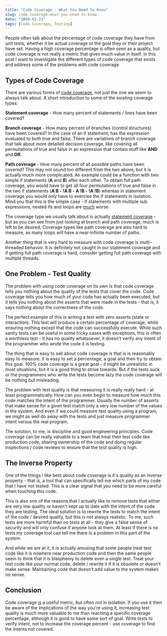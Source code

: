 ```yaml
---
title: "Code Coverage - What You Need To Know"
slug: code-coverage-what-you-need-to-know
date: "2009-02-23"
tags: [Code Coverage, Testing]
---
```


People often talk about the percentage of code coverage they have from unit tests, whether it be actual coverage or the goal they or their project have set. Having a high coverage percentage is often seen as a quality, but code coverage is not really a metric that gives much value in itself. In this post I want to investigate the different types of code coverage that exists and address some of the problems with code coverage.
  
## Types of Code Coverage
  
There are various forms of [code coverage](http://en.wikipedia.org/wiki/Code_coverage), not just the one we seem to always talk about. A short introduction to some of the existing coverage types:
  
**Statement coverage** - How many percent of statements / lines have been covered?
  
**Branch coverage** - How many percent of branches (control structures) have been covered? In the case of an if statement, has the expression evaluated to both true and false. There are variations of branch coverage that talk about more detailed decision coverage, like covering all permutations of true and false in an expression that contain stuff like **AND** and **OR**. 
  
**Path coverage** - How many percent of all possible paths have been covered? This may not sound too different from the two above, but it is actually much more complicated. An example could be a function with two simple if statements (**A** and **B**) after each other. To obtain full path coverage, you would have to get all four permutations of true and false in the two if statements (**A B -**&#160;**!A B -** **A !B -**&#160;**!A !B**) whereas in statement coverage you would only have to exercise the if statements in isolation. Mind you that this is the simple case - if statements with multiple sub expressions, nested ifs and loops are <u>much</u> worse.
  
The coverage type we usually talk about is actually <u>statement coverage</u> - but as you can see from just looking at branch and path coverage, much is left to be desired. Coverage types like path coverage are also hard to measure, as many loops will have a near-infinite number of paths. 
  
Another thing that is very hard to measure with code coverage is multi-threaded behavior. It is definitely not caught in our statement coverage and if getting full path coverage is hard, consider getting full path coverage with multiple threads.
  
## One Problem - Test Quality
  
The problem with using code coverage on its own is that code coverage tells you nothing about the quality of the tests that cover the code. Code coverage tells you how much of your code has actually been executed, but it tells you nothing about the asserts that were made in the tests - that is, it says nothing about the correctness of the code. 
  
The perfect example of this is writing a test with zero asserts (state or interaction). This test will produce a certain percentage of coverage, while ensuring nothing except that the code can successfully execute. While such sanity tests can be useful in some tricky cases with exceptions, this is often a worthless test - it has no quality whatsoever, it doesn't verify any intent of the programmer who wrote the code it is testing. 
  
The thing that is easy to sell about code coverage is that is is reasonably easy to measure. It is easy to set a percentage, a goal and then try to obtain this goal. 100% code coverage is a great goal - it might be unrealistic in most situations, but it is a good thing to strive towards. But if the tests suck or the programmers who write the tests become lazy the code coverage will be nothing but misleading.
  
The problem with test quality is that measuring it is really really hard - at least programmatically. How can you even begin to measure how much this code matches the intent of the programmer. Usually the number of asserts that make sense for a given test match only a very low number of the values in the system. And even if we could measure test quality using a program, we might as well do away with the tests and just measure programmer intent versus the real program.
  
The solution, to me, is discipline and good engineering principles. Code coverage can be really valuable to a team that treat their test code like production code, sharing ownership of the code and doing regular inspections / code reviews to ensure that the test quality is high.
  
## The Inverse Property
  
One of the things I like best about code coverage is it's quality as an inverse property - that is, a tool that can specifically tell me which parts of my code that I have not tested. This is a clear signal that you need to be more careful when touching this code. 
  
This is also one of the reasons that I actually like to remove tests that either are very low quality or haven't kept up to date with the intent of the code they are testing. The ideal solution is to rewrite the tests to match the intent of the code / desired quality, but this is not always realistic. To me, such tests are more harmful than no tests at all - they give a false sense of security and will only confuse if anyone look at them. At least if there is no tests my coverage tool can tell me there is a problem in this part of the system.
  
And while we are at it, it is actually amusing that some people treat test code like it is nowhere near production code and then the same people seem to think that it is blasphemy to delete even a single test. Treat your test code like your normal code, delete / rewrite it if it is obsolete or doesn't make sense. Maintaining code that doesn't add value to the system makes no sense.
  
## Conclusion
  
Code coverage <u>is</u> a useful metric, but often not in isolation. If you use it then be aware of the implications of the way you're using it, increasing test quality is much more valuable to me than reaching a specific coverage percentage, although it is good to have some sort of goal. Write tests to verify intent, not to increase the coverage percent - use coverage to find the intents not covered.
